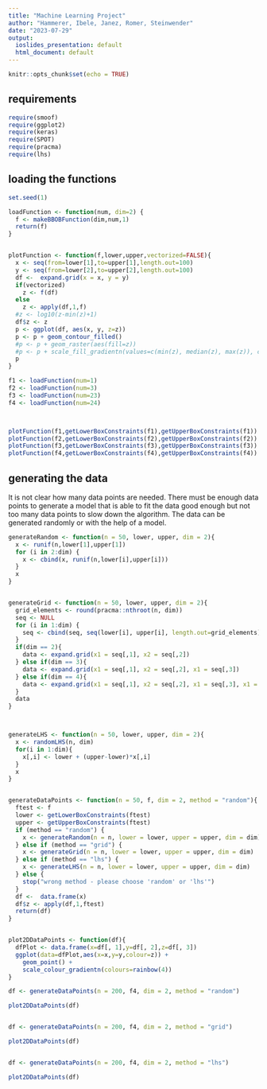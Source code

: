 ```yaml
---
title: "Machine Learning Project"
author: "Hammerer, Ibele, Janez, Romer, Steinwender"
date: "2023-07-29"
output:
  ioslides_presentation: default
  html_document: default
---
```


```r
knitr::opts_chunk$set(echo = TRUE)
```

## requirements

```r
require(smoof)
require(ggplot2)
require(keras)
require(SPOT)
require(pracma)
require(lhs)
```





## loading the functions

```r
set.seed(1)

loadFunction <- function(num, dim=2) {
  f <- makeBBOBFunction(dim,num,1)
  return(f)
}


plotFunction <- function(f,lower,upper,vectorized=FALSE){
  x <- seq(from=lower[1],to=upper[1],length.out=100)
  y <- seq(from=lower[2],to=upper[2],length.out=100)
  df <-  expand.grid(x = x, y = y)
  if(vectorized)
    z <- f(df)
  else
    z <- apply(df,1,f)
  #z <- log10(z-min(z)+1)
  df$z <- z
  p <- ggplot(df, aes(x, y, z=z))
  p <- p + geom_contour_filled()
  #p <- p + geom_raster(aes(fill=z))
  #p <- p + scale_fill_gradientn(values=c(min(z), median(z), max(z)), colours=c("red","white","blue"))
  p
}

```

```r

f1 <- loadFunction(num=1)
f2 <- loadFunction(num=3)
f3 <- loadFunction(num=23)
f4 <- loadFunction(num=24)



plotFunction(f1,getLowerBoxConstraints(f1),getUpperBoxConstraints(f1))
plotFunction(f2,getLowerBoxConstraints(f2),getUpperBoxConstraints(f2))
plotFunction(f3,getLowerBoxConstraints(f3),getUpperBoxConstraints(f3))
plotFunction(f4,getLowerBoxConstraints(f4),getUpperBoxConstraints(f4))


```

## generating the data

It is not clear how many data points are needed. There must be enough data points to generate a model that is able to fit the data good enough but not too many data points to slow down the algorithm. The data can be generated randomly or with the help of a model.

```r

generateRandom <- function(n = 50, lower, upper, dim = 2){
  x <- runif(n,lower[1],upper[1])
  for (i in 2:dim) {
    x <- cbind(x, runif(n,lower[i],upper[i]))
  }
  x
}


generateGrid <- function(n = 50, lower, upper, dim = 2){
  grid_elements <- round(pracma::nthroot(n, dim))
  seq <- NULL
  for (i in 1:dim) {
    seq <- cbind(seq, seq(lower[i], upper[i], length.out=grid_elements))
  }
  if(dim == 2){
    data <- expand.grid(x1 = seq[,1], x2 = seq[,2])
  } else if(dim == 3){
    data <- expand.grid(x1 = seq[,1], x2 = seq[,2], x1 = seq[,3])
  } else if(dim == 4){
    data <- expand.grid(x1 = seq[,1], x2 = seq[,2], x1 = seq[,3], x1 = seq[,4])
  }
  data
}



generateLHS <- function(n = 50, lower, upper, dim = 2){
  x <- randomLHS(n, dim)
  for(i in 1:dim){
    x[,i] <- lower + (upper-lower)*x[,i]
  }
  x
}


generateDataPoints <- function(n = 50, f, dim = 2, method = "random"){
  ftest <- f 
  lower <- getLowerBoxConstraints(ftest)
  upper <- getUpperBoxConstraints(ftest)
  if (method == "random") {
    x <- generateRandom(n = n, lower = lower, upper = upper, dim = dim)
  } else if (method == "grid") {
    x <- generateGrid(n = n, lower = lower, upper = upper, dim = dim)
  } else if (method == "lhs") {
    x <- generateLHS(n = n, lower = lower, upper = upper, dim = dim)
  } else {
    stop("wrong method - please choose 'random' or 'lhs'")
  }
  df <-  data.frame(x)
  df$z <- apply(df,1,ftest)
  return(df)
}


plot2DDataPoints <- function(df){
  dfPlot <- data.frame(x=df[, 1],y=df[, 2],z=df[, 3])
  ggplot(data=dfPlot,aes(x=x,y=y,colour=z)) +
    geom_point() +
    scale_colour_gradientn(colours=rainbow(4))
}


```

```r

df <- generateDataPoints(n = 200, f4, dim = 2, method = "random")

plot2DDataPoints(df)


df <- generateDataPoints(n = 200, f4, dim = 2, method = "grid")

plot2DDataPoints(df)


df <- generateDataPoints(n = 200, f4, dim = 2, method = "lhs")

plot2DDataPoints(df)


```

```r





```
